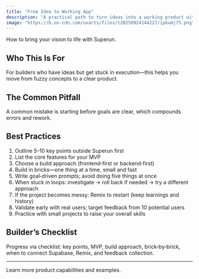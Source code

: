 ```yaml
---
title: "From Idea to Working App"
description: "A practical path to turn ideas into a working product with Superun — scope, bricks, Remix, and validation."
image: "https://b.ux-cdn.com/uxarts/files/t20250924144227/ipkumj75.png"
---
```



How to bring your vision to life with Superun.

## Who This Is For
For builders who have ideas but get stuck in execution—this helps you move from fuzzy concepts to a clear product.

## The Common Pitfall
A common mistake is starting before goals are clear, which compounds errors and rework.

## Best Practices
1. Outline 5–10 key points outside Superun first
2. List the core features for your MVP
3. Choose a build approach (frontend‑first or backend‑first)
4. Build in bricks—one thing at a time, small and fast
5. Write goal‑driven prompts; avoid doing five things at once
6. When stuck in loops: investigate → roll back if needed → try a different approach
7. If the project becomes messy: Remix to restart (keep learnings and history)
8. Validate early with real users; target feedback from 10 potential users
9. Practice with small projects to raise your overall skills

## Builder’s Checklist
Progress via checklist: key points, MVP, build approach, brick‑by‑brick, when to connect Supabase, Remix, and feedback collection.

---

<Card title="Superun Website" icon="globe" href="https://superun.ai/web" horizontal>
  Learn more product capabilities and examples.
</Card>


